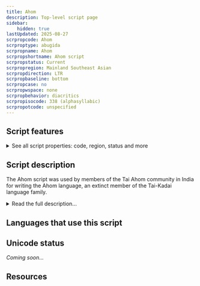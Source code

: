 ```yaml
---
title: Ahom
description: Top-level script page
sidebar:
    hidden: true
lastUpdated: 2025-08-27
scrpropcode: Ahom
scrproptype: abugida
scrpropname: Ahom
scrpropshortname: Ahom script
scrpropstatus: Current
scrpropregion: Mainland Southeast Asian
scrpropdirection: LTR
scrpropbaseline: bottom
scrpropcase: no
scrpropwspace: none
scrpropbehavior: diacritics
scrpropisocode: 338 (alphasyllabic)
scrpropotcode: unspecified
---
```



## Script features

<details>
<summary> See all script properties: code, region, status and more</summary>
<ScriptInfo />
</details>

## Script description

The Ahom script was used by members of the Tai Ahom community in India for writing the Ahom language, an extinct member of the Tai-Kadai language family.

<details>
<summary>Read the full description...</summary>Ahom has been written for at least 500 years, and possibly much longer. The Ahom script is derived from Old Mon, ultimately of Brahmi origin. The Ahom people descended from the Shan ethnic group of Myanmar but migrated to what is now Assam, India, in the 13th century, taking their language, script and cultural traditions with them. There they established the Ahom Kingdom, where Ahom was the official language until the absorption of the region by the British Empire in 1826. After this, the Assamese language and script were promoted and have now almost entirely replaced Ahom. The Ahom language is occasionally used in religious rituals, and there have been some recent revival efforts by the ethnic Ahom community in Assam; however, there were a number of irregularities in the script which have hampered efforts to decipher manuscripts or attain knowledge of the spoken language.

Ahom is an abugida; each consonant letter represents a CV syllable where the vowel is [a] unless indicated otherwise by means of vowel diacritics. Vowel diacritics were written above, below, to the right of, or flanking the preceding consonant. Initial vowels having no preceding consonant were written using a silent 'dummy consonant' letter, to which vowel diacritics could be attached as appropriate.

The script originally contained 19 consonant letters, but during the 18th century a further 5 were added for writing words borrowed from other languages. There are 14 vowel diacritics, two which represent diphthongs and one which represents the sound [am] or [a:m].

Although the Ahom language was tonal, tones were not written, so it is no longer known how many tones were used or how they were arranged. Consonant clusters were often not written in full; rather, only the first element in the cluster was written, and the reader was to supply the missing parts. The initial consonant of a word was often not written if it was the same as the final consonant of the previous word. In a sequence of words beginning with the same letter, the words were contracted so that the initial letter was only written once.

The first Ahom font was created in 1920 for the Ahom-Assamese-English dictionary compiled by Golap Chandra Barua. Although the accuracy of the dictionary itself has been called into question, as Barua's claimed fluency in Ahom was later disproved, the font was used in a number of other influential publications and has since become an authoritative model for letter shapes. The origin of the canonical order according to which the dictionary is organized is not known.
</details>

## Languages that use this script

<WsList script='Ahom' wsMax='5' />

## Unicode status

_Coming soon..._

## Resources

<ScriptResources detailSummary='seemore' />

